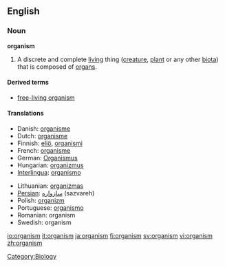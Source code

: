 ==English==

===Noun===
'''organism'''

# A discrete and complete [[living]] thing ([[creature]], [[plant]] or any other [[biota]]) that is composed of [[organ]]s.

====Derived terms====
*[[free-living organism]]

====Translations====
{{top}}
*Danish: [[organisme]] {{c}}
*Dutch: [[organisme]] {{n}}
*Finnish: [[eliö]], [[organismi]]
*French: [[organisme]] {{m}}
*German: [[Organismus]] {{m}}
*Hungarian: [[organizmus]]
*[[Interlingua]]: [[organismo]]
{{mid}}
*Lithuanian: [[organizmas]] {{m}}
*[[Persian]]: [[سازواره]] (sazvareh)
*Polish: [[organizm]] {{m}}
*Portuguese: [[organismo]] {{m}}
*Romanian: organism {{n}}
*Swedish: organism {{c}}
{{bottom}}

[[Category:Biology]]

[[io:organism]]
[[it:organism]]
[[ja:organism]]
[[fi:organism]]
[[sv:organism]]
[[vi:organism]]
[[zh:organism]]